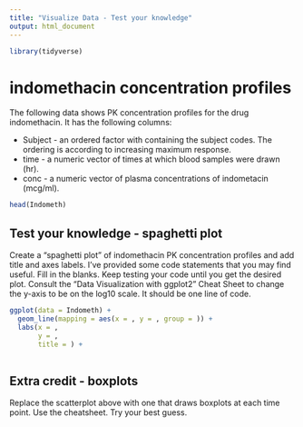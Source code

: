 ```yaml
---
title: "Visualize Data - Test your knowledge"
output: html_document
---
```


```r
library(tidyverse)
```

# indomethacin concentration profiles
The following data shows PK concentration profiles for the drug indomethacin.
It has the following columns:  
  
  * Subject - an ordered factor with containing the subject codes. The ordering 
  is according to increasing maximum response.  
  * time - a numeric vector of times at which blood samples were drawn (hr).
  * conc - a numeric vector of plasma concentrations of indometacin (mcg/ml).
  
```r
head(Indometh)
```

## Test your knowledge - spaghetti plot
Create a "spaghetti plot" of indomethacin PK concentration profiles and add
title and axes labels. I've provided some code statements that you may find 
useful. Fill in the blanks. Keep testing your code until you get the desired plot.
Consult the "Data Visualization with ggplot2" Cheat Sheet to change the y-axis
to be on the log10 scale. It should be one line of code. 

```r
ggplot(data = Indometh) +
  geom_line(mapping = aes(x = , y = , group = )) + 
  labs(x = ,
       y = ,
       title = ) + 
  
```

## Extra credit - boxplots

Replace the scatterplot above with one that draws boxplots at each time point. 
Use the cheatsheet. Try your best guess.

```r

```

